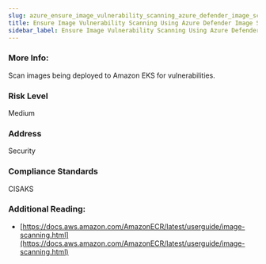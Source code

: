 ```yaml
---
slug: azure_ensure_image_vulnerability_scanning_azure_defender_image_scanning_or_third_party_provider
title: Ensure Image Vulnerability Scanning Using Azure Defender Image Scanning Third Party Provider
sidebar_label: Ensure Image Vulnerability Scanning Using Azure Defender Image Scanning Third Party Provider
---
```


### More Info:

Scan images being deployed to Amazon EKS for vulnerabilities.

### Risk Level

Medium

### Address

Security

### Compliance Standards

CISAKS

### Additional Reading:

- [https://docs.aws.amazon.com/AmazonECR/latest/userguide/image-scanning.html](https://docs.aws.amazon.com/AmazonECR/latest/userguide/image-scanning.html) 


